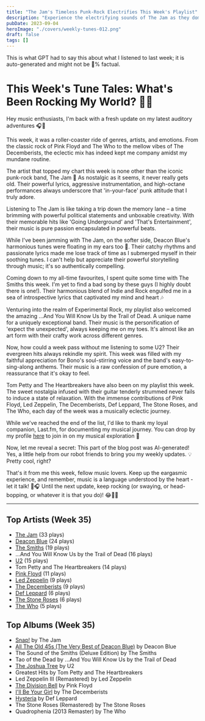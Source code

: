 ```yaml
---
title: "The Jam's Timeless Punk-Rock Electrifies This Week's Playlist"
description: "Experience the electrifying sounds of The Jam as they dominate this week's playlist. Their timeless punk-rock tunes will leave you captivated by their raw energy!"
pubDate: 2023-09-04
heroImage: "./covers/weekly-tunes-012.png"
draft: false
tags: []
---
```


<NoteCallout title="Note">
This is what GPT had to say this about what I listened to last week; it is auto-generated and might not be 💯% factual.
</NoteCallout>

# This Week's Tune Tales: What's Been Rocking My World? 🎵🎸

Hey music enthusiasts, I'm back with a fresh update on my latest auditory adventures 🎧🙌

This week, it was a roller-coaster ride of genres, artists, and emotions. From the classic rock of Pink Floyd and The Who to the mellow vibes of The Decemberists, the eclectic mix has indeed kept me company amidst my mundane routine.

The artist that topped my chart this week is none other than the iconic punk-rock band, The Jam 🎸 As nostalgic as it seems, it never really gets old. Their powerful lyrics, aggressive instrumentation, and high-octane performances always underscore that 'in-your-face' punk attitude that I truly adore.

Listening to The Jam is like taking a trip down the memory lane – a time brimming with powerful political statements and unboxable creativity. With their memorable hits like 'Going Underground' and 'That's Entertainment', their music is pure passion encapsulated in powerful beats. 

While I've been jamming with The Jam, on the softer side, Deacon Blue's harmonious tunes were floating in my ears too 🎵. Their catchy rhythms and passionate lyrics made me lose track of time as I submerged myself in their soothing tunes. I can't help but appreciate their powerful storytelling through music; it's so authentically compelling.

Coming down to my all-time favourites, I spent quite some time with The Smiths this week. I'm yet to find a bad song by these guys (I highly doubt there is one!). Their harmonious blend of Indie and Rock engulfed me in a sea of introspective lyrics that captivated my mind and heart 🎶 

Venturing into the realm of Experimental Rock, my playlist also welcomed the amazing ...And You Will Know Us by the Trail of Dead. A unique name for a uniquely exceptional band. Their music is the personification of 'expect the unexpected', always keeping me on my toes. It's almost like an art form with their crafty work across different genres.

Now, how could a week pass without me listening to some U2? Their evergreen hits always rekindle my spirit. This week was filled with my faithful appreciation for Bono's soul-stirring voice and the band's easy-to-sing-along anthems. Their music is a raw confession of pure emotion, a reassurance that it's okay to feel.

Tom Petty and The Heartbreakers have also been on my playlist this week. The sweet nostalgia infused with their guitar tenderly strummed never fails to induce a state of relaxation. With the immense contributions of Pink Floyd, Led Zeppelin, The Decemberists, Def Leppard, The Stone Roses, and The Who, each day of the week was a musically eclectic journey.

While we've reached the end of the list, I'd like to thank my loyal companion, Last.fm, for documenting my musical journey. You can drop by my profile [here](https://www.last.fm/user/RussMckendrick) to join in on my musical exploration 🎼 

Now, let me reveal a secret: This part of the blog post was AI-generated! Yes, a little help from our robot friends to bring you my weekly updates. 💡 Pretty cool, right?

That's it from me this week, fellow music lovers. Keep up the eargasmic experience, and remember, music is a language understood by the heart - let it talk! 🎵🎧 Until the next update, keep rocking (or swaying, or head-bopping, or whatever it is that you do)! 😂🤘🏼


---

## Top Artists (Week 35)

- [The Jam](https://www.russ.fm/artist/the-jam/) (33 plays)
- [Deacon Blue](https://www.russ.fm/artist/deacon-blue/) (24 plays)
- [The Smiths](https://www.russ.fm/artist/the-smiths/) (19 plays)
- ...And You Will Know Us by the Trail of Dead (16 plays)
- [U2](https://www.russ.fm/artist/u2/) (15 plays)
- Tom Petty and The Heartbreakers (14 plays)
- [Pink Floyd](https://www.russ.fm/artist/pink-floyd/) (11 plays)
- [Led Zeppelin](https://www.russ.fm/artist/led-zeppelin/) (9 plays)
- [The Decemberists](https://www.russ.fm/artist/the-decemberists/) (9 plays)
- [Def Leppard](https://www.russ.fm/artist/def-leppard/) (6 plays)
- [The Stone Roses](https://www.russ.fm/artist/the-stone-roses/) (6 plays)
- [The Who](https://www.russ.fm/artist/the-who/) (5 plays)

## Top Albums (Week 35)

- [Snap!](https://www.russ.fm/albums/snap-14312912/) by The Jam
- [All The Old 45s (The Very Best of Deacon Blue)](https://www.russ.fm/albums/all-the-old-45s-the-very-best-of-deacon-blue-28160602/) by Deacon Blue
- The Sound of the Smiths (Deluxe Edition) by The Smiths
- Tao of the Dead by ...And You Will Know Us by the Trail of Dead
- [The Joshua Tree](https://www.russ.fm/albums/the-joshua-tree-10391869/) by U2
- Greatest Hits by Tom Petty and The Heartbreakers
- Led Zeppelin III (Remastered) by Led Zeppelin
- [The Division Bell](https://www.russ.fm/albums/the-division-bell-13718487/) by Pink Floyd
- [I'll Be Your Girl](https://www.russ.fm/albums/i-ll-be-your-girl-11709250/) by The Decemberists
- [Hysteria](https://www.russ.fm/albums/hysteria-10660430/) by Def Leppard
- The Stone Roses (Remastered) by The Stone Roses
- Quadrophenia (2013 Remaster) by The Who